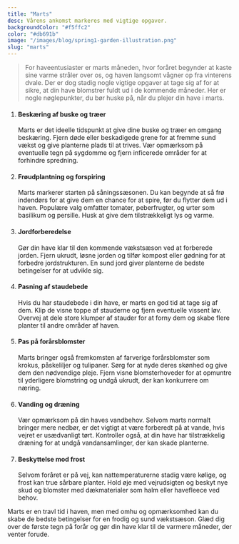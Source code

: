 ```yaml
---
title: "Marts"
desc: Vårens ankomst markeres med vigtige opgaver.
backgroundColor: "#f5ffc2"
color: "#db691b"
image: "/images/blog/spring1-garden-illustration.png"
slug: "marts"
---
```


> For haveentusiaster er marts måneden, hvor foråret begynder at kaste sine varme stråler over os, og haven langsomt vågner op fra vinterens dvale. Der er dog stadig nogle vigtige opgaver at tage sig af for at sikre, at din have blomstrer fuldt ud i de kommende måneder. Her er nogle nøglepunkter, du bør huske på, når du plejer din have i marts.

1. #### Beskæring af buske og træer

   Marts er det ideelle tidspunkt at give dine buske og træer en omgang beskæring. Fjern døde eller beskadigede grene for at fremme sund vækst og give planterne plads til at trives. Vær opmærksom på eventuelle tegn på sygdomme og fjern inficerede områder for at forhindre spredning.

2. #### Frøudplantning og forspiring

   Marts markerer starten på såningssæsonen. Du kan begynde at så frø indendørs for at give dem en chance for at spire, før du flytter dem ud i haven. Populære valg omfatter tomater, peberfrugter, og urter som basilikum og persille. Husk at give dem tilstrækkeligt lys og varme.

3. #### Jordforberedelse

   Gør din have klar til den kommende vækstsæson ved at forberede jorden. Fjern ukrudt, løsne jorden og tilfør kompost eller gødning for at forbedre jordstrukturen. En sund jord giver planterne de bedste betingelser for at udvikle sig.

4. #### Pasning af staudebede

   Hvis du har staudebede i din have, er marts en god tid at tage sig af dem. Klip de visne toppe af stauderne og fjern eventuelle vissent løv. Overvej at dele store klumper af stauder for at forny dem og skabe flere planter til andre områder af haven.

5. #### Pas på forårsblomster

   Marts bringer også fremkomsten af farverige forårsblomster som krokus, påskeliljer og tulipaner. Sørg for at nyde deres skønhed og give dem den nødvendige pleje. Fjern visne blomsterhoveder for at opmuntre til yderligere blomstring og undgå ukrudt, der kan konkurrere om næring.

6. #### Vanding og dræning

   Vær opmærksom på din haves vandbehov. Selvom marts normalt bringer mere nedbør, er det vigtigt at være forberedt på at vande, hvis vejret er usædvanligt tørt. Kontroller også, at din have har tilstrækkelig dræning for at undgå vandansamlinger, der kan skade planterne.

7. #### Beskyttelse mod frost
   Selvom foråret er på vej, kan nattemperaturerne stadig være kølige, og frost kan true sårbare planter. Hold øje med vejrudsigten og beskyt nye skud og blomster med dækmaterialer som halm eller havefleece ved behov.

Marts er en travl tid i haven, men med omhu og opmærksomhed kan du skabe de bedste betingelser for en frodig og sund vækstsæson. Glæd dig over de første tegn på forår og gør din have klar til de varmere måneder, der venter forude.

